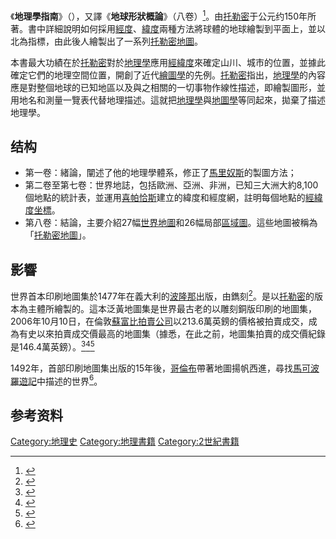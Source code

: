 《'''地理學指南'''》（{{lang-grc-gre|Γεωγραφικὴ Ὑφήγησις}}），又譯《'''地球形狀概論'''》（八卷）<ref>{{Cite web|title=地理学指南|url=http://amuseum.cdstm.cn/AMuseum/geography/07_rlrz/76_14.html|accessdate=2020-08-21|publisher=中国数字科技馆|archive-date=2016-03-04|archive-url=https://web.archive.org/web/20160304133611/http://amuseum.cdstm.cn/AMuseum/geography/07_rlrz/76_14.html|dead-url=no}}</ref>。由[[克劳狄乌斯·托勒密|托勒密]]于公元约150年所著。書中詳細說明如何採用[[經度|經度]]、[[緯度|緯度]]兩種方法將球體的地球繪製到平面上，並以北為指標，由此後人繪製出了一系列[[托勒密世界地圖|托勒密地圖]]。

本書最大功績在於[[克劳狄乌斯·托勒密|托勒密]]對於[[地理學|地理學]]應用[[地理坐标系|經緯度]]來確定山川、城市的位置，並據此確定它們的地理空間位置，開創了近代[[地图学|繪圖學]]的先例。[[克劳狄乌斯·托勒密|托勒密]]指出，[[地理學|地理學]]的內容應是對整個地球的已知地區以及與之相關的一切事物作線性描述，即繪製圖形，並用地名和測量一覽表代替地理描述。這就把[[地理學|地理學]]與[[地图学|地圖學]]等同起來，拋棄了描述地理學。

==结构==
*第一卷：緒論，闡述了他的地理學體系，修正了[[马里奴斯·戴克胡伊岑|馬里奴斯]]的製圖方法；
*第二卷至第七卷：世界地誌，包括歐洲、亞洲、非洲，已知三大洲大約8,100個地點的統計表，並運用[[喜帕恰斯|喜帕恰斯]]建立的緯度和經度網，註明每個地點的[[地理坐标系|經緯度]][[坐標系|坐標]]。
*第八卷：結論，主要介紹27幅[[世界地圖|世界地圖]]和26幅局部[[區域圖|區域圖]]。這些地圖被稱為「[[托勒密世界地圖|托勒密地圖]]」。

== 影響 ==

世界首本印刷地圖集於1477年在義大利的[[博洛尼亚|波隆那]]出版，由{{le|塔德奧·克里維利|Taddeo_Crivelli}}鐫刻<ref>{{Cite web|title=The first illustrated edition of Ptolemy's Cosmographia, the First Book with Engraved Maps|url=https://www.historyofinformation.com/detail.php?id=1443|access-date=2022-02-06|archive-date=2022-02-06|archive-url=https://web.archive.org/web/20220206120953/https://www.historyofinformation.com/detail.php?id=1443}}</ref>。是以[[托勒密|托勒密]]的版本為主體所繪製的。這本泛黃地圖集是世界最古老的以雕刻銅版印刷的地圖集，2006年10月10日，在倫敦[[蘇富比|蘇富比]][[拍卖会|拍賣公司]]以213.6萬英鎊的價格被拍賣成交，成為有史以來拍賣成交價最高的地圖集（據悉，在此之前，地圖集拍賣的成交價紀錄是146.4萬英鎊）。<ref>{{Cite web|title=For Sale: World's first printed atlas|url=https://www.standard.co.uk/hp/front/for-sale-world-s-first-printed-atlas-7194602.html|access-date=2021-12-06|archive-date=2021-12-06|archive-url=https://web.archive.org/web/20211206153646/https://www.standard.co.uk/hp/front/for-sale-world-s-first-printed-atlas-7194602.html}}</ref><ref>{{Cite web|title=Most expensive atlas|url=https://www.guinnessworldrecords.com/world-records/most-expensive-atlas|access-date=2021-12-06|archive-date=2021-12-06|archive-url=https://web.archive.org/web/20211206145111/https://www.guinnessworldrecords.com/world-records/most-expensive-atlas}}</ref><ref>{{Cite web|title=Bologna: Dominicus de Lapis, 23 June “MCCCCLXII” [i.e. 1477]|url=https://www.sothebys.com/en/auctions/ecatalogue/2006/the-wardington-library-part-2-l06406/lot.394.html|access-date=2021-12-06|archive-date=2022-04-22|archive-url=https://web.archive.org/web/20220422020008/https://www.sothebys.com/en/auctions/ecatalogue/2006/the-wardington-library-part-2-l06406/lot.394.html}}</ref>

1492年，首部印刷地圖集出版的15年後，[[克里斯托弗·哥伦布|哥倫布]]帶著地圖揚帆西進，尋找[[马可·波罗游记|馬可波羅遊記]]中描述的世界<ref>{{Cite web|title=托勒密的地圖|url=https://wl2009.wordpress.com/2009/12/24/托勒密的地圖/|accessdate=2020-08-21|date=2009-12-24|last=Alice|work=西洋文學概論|language=en|archive-date=2016-03-05|archive-url=https://web.archive.org/web/20160305014848/https://wl2009.wordpress.com/2009/12/24/%E6%89%98%E5%8B%92%E5%AF%86%E7%9A%84%E5%9C%B0%E5%9C%96/|dead-url=no}}</ref>。

== 参考资料 ==
{{reflist}}

{{Authority control}}

[[Category:地理史|Category:地理史]]
[[Category:地理書籍|Category:地理書籍]]
[[Category:2世紀書籍|Category:2世紀書籍]]